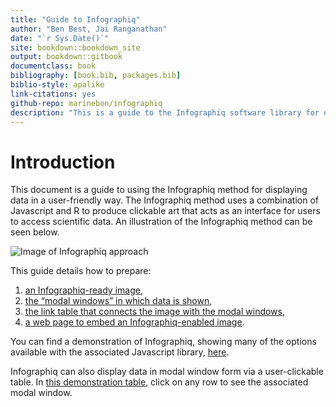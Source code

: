```yaml
---
title: "Guide to Infographiq"
author: "Ben Best, Jai Ranganathan"
date: "`r Sys.Date()`"
site: bookdown::bookdown_site
output: bookdown::gitbook
documentclass: book
bibliography: [book.bib, packages.bib]
biblio-style: apalike
link-citations: yes
github-repo: marinebon/infographiq
description: "This is a guide to the Infographiq software library for displaying data. The output format for this guide is bookdown::gitbook."
---
```


# Introduction

This document is a guide to using the Infographiq method for displaying data in a user-friendly way. The Infographiq method uses a combination of Javascript and R to produce clickable art that acts as an interface for users to access scientific data. An illustration of the Infographiq method can be seen below.

<img src="https://docs.google.com/drawings/d/1i0gjyNsWqqTKJqDJ5SPbqHJLWer0OVcuvhySt2ZGgwk/export/svg" alt="Image of Infographiq approach"/>

```{=html}
<!--
infographiq-elements - Google Drawing
- Edit: https://docs.google.com/drawings/d/1i0gjyNsWqqTKJqDJ5SPbqHJLWer0OVcuvhySt2ZGgwk/edit
-->
```
This guide details how to prepare:

1.  [an Infographiq-ready image](https://marinebon.org/infographiq/image-creation.html),
2.  [the "modal windows" in which data is shown](https://marinebon.org/infographiq/modal-windows.html),
3.  [the link table that connects the image with the modal windows](https://marinebon.org/infographiq/link-table.html),
4.  [a web page to embed an Infographiq-enabled image](https://marinebon.org/infographiq/html-layout-with-bootstrap.html).

You can find a demonstration of Infographiq, showing many of the options available with the associated Javascript library, [here](https://marinebon.org/infographiqJS/demo.html).

Infographiq can also display data in modal window form via a user-clickable table. In [this demonstration table](https://marinebon.org/infographiqJS/table_modalv1.html), click on any row to see the associated modal window.
